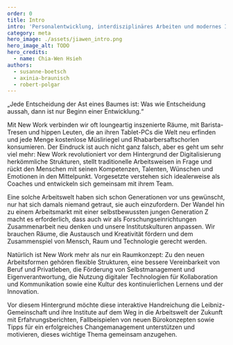---
order: 0
title: Intro
intro: 'Personalentwicklung, interdisziplinäres Arbeiten und modernes Interieur: New Work verändert die Arbeit in den wissenschaftlichen Instituten. Was wir bereits erreicht haben und was uns in Zukunft erwartet, zeigt diese Handreichung der Leibniz-Gemeinschaft.'
category: meta
hero_image: ./assets/jiawen_intro.png
hero_image_alt: TODO
hero_credits:
  - name: Chia-Wen Hsieh
authors:
  - susanne-boetsch
  - axinia-braunisch
  - robert-polgar
---

<Quote cite="Yoda">
„Jede Entscheidung der Ast eines Baumes ist: Was wie Entscheidung aussah, dann ist nur Beginn einer Entwicklung.“
</Quote>

<Leadin>Mit New Work</Leadin> verbinden wir oft loungeartig inszenierte Räume, mit Barista-Tresen und hippen Leuten, die an ihren Tablet-PCs die Welt neu erfinden und jede Menge kostenlose Müsliriegel und Rhabarbersaftschorlen konsumieren. Der Eindruck ist auch nicht ganz falsch, aber es geht um sehr viel mehr: New Work revolutioniert vor dem Hintergrund der Digitalisierung herkömmliche Strukturen, stellt traditionelle Arbeitsweisen in Frage und rückt den Menschen mit seinen Kompetenzen, Talenten, Wünschen und Emotionen in den Mittelpunkt. Vorgesetzte verstehen sich idealerweise als Coaches und entwickeln sich gemeinsam mit ihrem Team.

Eine solche Arbeitswelt haben sich schon Generationen vor uns gewünscht, nur hat sich damals niemand getraut, sie auch einzufordern. Der Wandel hin zu einem Arbeitsmarkt mit einer selbstbewussten jungen Generation Z macht es erforderlich, dass auch wir als Forschungseinrichtungen Zusammenarbeit neu denken und unsere Institutskulturen anpassen. Wir brauchen Räume, die Austausch und Kreativität fördern und dem Zusammenspiel von Mensch, Raum und Technologie gerecht werden.


Natürlich ist New Work mehr als nur ein Raumkonzept:  Zu den neuen Arbeitsformen gehören flexible Strukturen, eine bessere Vereinbarkeit von Beruf und Privatleben, die Förderung von Selbstmanagement und Eigenverantwortung, die Nutzung digitaler Technologien für Kollaboration und Kommunikation sowie eine Kultur des kontinuierlichen Lernens und der Innovation.

Vor diesem Hintergrund möchte diese interaktive Handreichung die Leibniz-Gemeinschaft und ihre Institute auf dem Weg in die Arbeitswelt der Zukunft mit Erfahrungsberichten, Fallbeispielen von neuen Bürokonzepten sowie Tipps für ein erfolgreiches Changemanagement unterstützen und motivieren, dieses wichtige Thema gemeinsam anzugehen.
